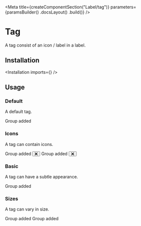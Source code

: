 
<Meta
    title={createComponentSection("Label/tag")}
    parameters={paramsBuilder()
        .docsLayout(<SemanticLayout documentationPath="/elements/label" />)
        .build()}
/>

# Tag

A tag consist of an icon / label in a label.

## Installation

<Installation imports={<Imports />} />

## Usage

### Default

A default tag.

<Preview>
    <Story name="default">
        <Label>
            <Label circular empty size="mini" color="red" />
            Group added
        </Label>
    </Story>
</Preview>

### Icons

A tag can contain icons.

<Preview>
    <Story name="icons">
        <div className="flex items-start">
            <Label>
                <Label circular empty size="mini" color="red" />
                Group added
                <Button icon circular size="tiny" className="transparent">
                    <svg width="10" height="10" xmlns="http://www.w3.org/2000/svg">
                        <g transform="rotate(45 7.207 4.793)">
                            <rect x=".121" y="5.707" width="12" height="2" rx="1" />
                            <rect x="5" y=".828" width="2" height="12" rx="1" />
                        </g>
                    </svg>
                </Button>
            </Label>
            <Label>
                <CommunicationIcon className="h6 w6 fill-marine-500 mr1" />
                Group added
                <Button icon circular size="tiny" className="transparent">
                    <svg width="10" height="10" xmlns="http://www.w3.org/2000/svg">
                        <g transform="rotate(45 7.207 4.793)">
                            <rect x=".121" y="5.707" width="12" height="2" rx="1" />
                            <rect x="5" y=".828" width="2" height="12" rx="1" />
                        </g>
                    </svg>
                </Button>
            </Label>
        </div>
    </Story>
</Preview>

### Basic

A tag can have a subtle appearance.

<Preview>
    <Story name="basic">
        <Label basic>
            <Label circular empty size="mini" color="red" />
        Group added
        </Label>
    </Story>
</Preview>

### Sizes

A tag can vary in size.

<Preview>
    <Story name="sizes">
        <div className="flex items-start">
            <Label size="small">
                <Label circular empty size="mini" color="red" />
                Group added
            </Label>
            <Label size="large">
                <Label circular empty size="mini" color="red" />
                Group added
            </Label>
        </div>
    </Story>
</Preview>
